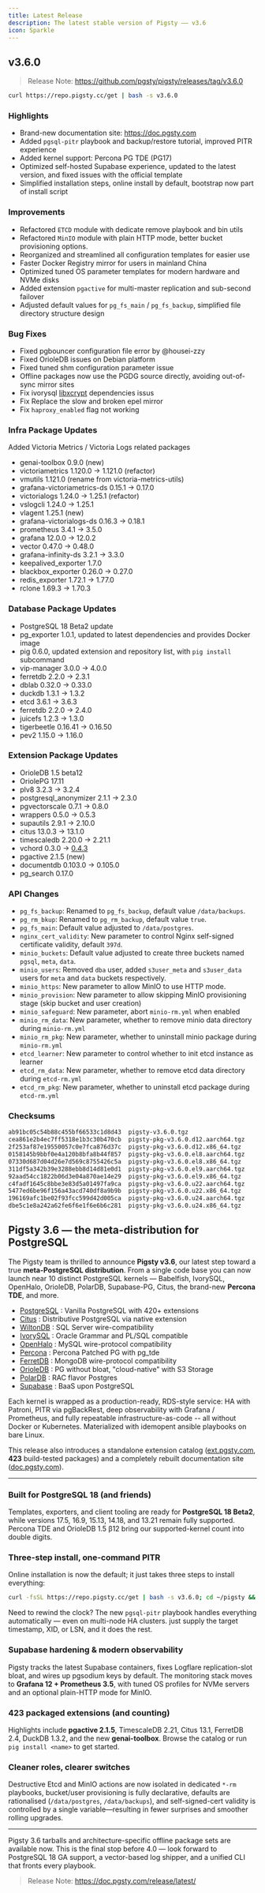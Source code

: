 ```yaml
---
title: Latest Release
description: The latest stable version of Pigsty —— v3.6
icon: Sparkle
---
```



## v3.6.0

> Release Note: https://github.com/pgsty/pigsty/releases/tag/v3.6.0

```bash
curl https://repo.pigsty.cc/get | bash -s v3.6.0
```

### **Highlights**

- Brand-new documentation site: https://doc.pgsty.com
- Added `pgsql-pitr` playbook and backup/restore tutorial, improved PITR experience
- Added kernel support: Percona PG TDE (PG17)
- Optimized self-hosted Supabase experience, updated to the latest version, and fixed issues with the official template
- Simplified installation steps, online install by default, bootstrap now part of install script

### **Improvements**

- Refactored `ETCD` module with dedicate remove playbook and bin utils
- Refactored `MinIO` module with plain HTTP mode, better bucket provisioning options.
- Reorganized and streamlined all configuration templates for easier use
- Faster Docker Registry mirror for users in mainland China
- Optimized tuned OS parameter templates for modern hardware and NVMe disks
- Added extension `pgactive` for multi-master replication and sub-second failover
- Adjusted default values for `pg_fs_main` / `pg_fs_backup`, simplified file directory structure design

### **Bug Fixes**

- Fixed pgbouncer configuration file error by @housei-zzy
- Fixed OrioleDB issues on Debian platform
- Fixed tuned shm configuration parameter issue
- Offline packages now use the PGDG source directly, avoiding out-of-sync mirror sites
- Fix ivorysql [libxcrypt](https://github.com/IvorySQL/IvorySQL/issues/826) dependencies issus
- Fix Replace the slow and broken epel mirror
- Fix `haproxy_enabled` flag not working

### **Infra Package Updates**

Added Victoria Metrics / Victoria Logs related packages

- genai-toolbox 0.9.0 (new)
- victoriametrics 1.120.0 -> 1.121.0 (refactor)
- vmutils 1.121.0 (rename from victoria-metrics-utils)
- grafana-victoriametrics-ds 0.15.1 -> 0.17.0
- victorialogs 1.24.0 -> 1.25.1 (refactor)
- vslogcli 1.24.0 -> 1.25.1
- vlagent 1.25.1 (new)
- grafana-victorialogs-ds 0.16.3 -> 0.18.1
- prometheus 3.4.1 -> 3.5.0
- grafana 12.0.0 -> 12.0.2
- vector 0.47.0 -> 0.48.0
- grafana-infinity-ds 3.2.1 -> 3.3.0
- keepalived_exporter 1.7.0
- blackbox_exporter 0.26.0 -> 0.27.0
- redis_exporter 1.72.1 -> 1.77.0
- rclone 1.69.3 -> 1.70.3

### **Database Package Updates**

- PostgreSQL 18 Beta2 update
- pg_exporter 1.0.1, updated to latest dependencies and provides Docker image
- pig 0.6.0, updated extension and repository list, with `pig install` subcommand
- vip-manager 3.0.0 -> 4.0.0
- ferretdb 2.2.0 -> 2.3.1
- dblab 0.32.0 -> 0.33.0
- duckdb 1.3.1 -> 1.3.2
- etcd 3.6.1 -> 3.6.3
- ferretdb 2.2.0 -> 2.4.0
- juicefs 1.2.3 -> 1.3.0
- tigerbeetle 0.16.41 -> 0.16.50
- pev2 1.15.0 -> 1.16.0

### **Extension Package Updates**

- OrioleDB 1.5 beta12
- OriolePG 17.11
- plv8 3.2.3 -> 3.2.4
- postgresql_anonymizer 2.1.1 -> 2.3.0
- pgvectorscale 0.7.1 -> 0.8.0
- wrappers 0.5.0 -> 0.5.3
- supautils 2.9.1 -> 2.10.0
- citus 13.0.3 -> 13.1.0
- timescaledb 2.20.0 -> 2.21.1
- vchord 0.3.0 -> [0.4.3](https://github.com/tensorchord/VectorChord/releases/tag/0.4.3)
- pgactive 2.1.5 (new)
- documentdb 0.103.0 -> 0.105.0
- pg_search 0.17.0

### **API Changes**

* `pg_fs_backup`: Renamed to `pg_fs_backup`, default value `/data/backups`.
* `pg_rm_bkup`: Renamed to `pg_rm_backup`, default value `true`.
* `pg_fs_main`: Default value adjusted to `/data/postgres`.
* `nginx_cert_validity`: New parameter to control Nginx self-signed certificate validity, default `397d`.
* `minio_buckets`: Default value adjusted to create three buckets named `pgsql`, `meta`, `data`.
* `minio_users`: Removed `dba` user, added `s3user_meta` and `s3user_data` users for `meta` and `data` buckets respectively.
* `minio_https`: New parameter to allow MinIO to use HTTP mode.
* `minio_provision`: New parameter to allow skipping MinIO provisioning stage (skip bucket and user creation)
* `minio_safeguard`: New parameter, abort `minio-rm.yml` when enabled
* `minio_rm_data`: New parameter, whether to remove minio data directory during `minio-rm.yml`
* `minio_rm_pkg`: New parameter, whether to uninstall minio package during `minio-rm.yml`
* `etcd_learner`: New parameter to control whether to init etcd instance as learner
* `etcd_rm_data`: New parameter, whether to remove etcd data directory during `etcd-rm.yml`
* `etcd_rm_pkg`: New parameter, whether to uninstall etcd package during `etcd-rm.yml`

### **Checksums**

```bash
ab91bc05c54b88c455bf66533c1d8d43  pigsty-v3.6.0.tgz
cea861e2b4ec7ff5318e1b3c30b470cb  pigsty-pkg-v3.6.0.d12.aarch64.tgz
2f253af87e19550057c0e7fca876d37c  pigsty-pkg-v3.6.0.d12.x86_64.tgz
0158145b9bbf0e4a120b8bfa8b44f857  pigsty-pkg-v3.6.0.el8.aarch64.tgz
07330d687d04d26e7d569c8755426c5a  pigsty-pkg-v3.6.0.el8.x86_64.tgz
311df5a342b39e3288ebb8d14d81e0d1  pigsty-pkg-v3.6.0.el9.aarch64.tgz
92aad54cc1822b06d3e04a870ae14e29  pigsty-pkg-v3.6.0.el9.x86_64.tgz
c4fadf1645c8bbe3e83d5a01497fa9ca  pigsty-pkg-v3.6.0.u22.aarch64.tgz
5477ed6be96f156a43acd740df8a9b9b  pigsty-pkg-v3.6.0.u22.x86_64.tgz
196169afc1be02f93fcc599d42d005ca  pigsty-pkg-v3.6.0.u24.aarch64.tgz
dbe5c1e8a242a62fe6f6e1f6e6b6c281  pigsty-pkg-v3.6.0.u24.x86_64.tgz
```


## Pigsty 3.6 — the meta-distribution for PostgreSQL

The Pigsty team is thrilled to announce **Pigsty v3.6**, our latest step toward a true **meta-PostgreSQL distribution**.  From a single code base you can now launch near 10 distinct PostgreSQL kernels — Babelfish, IvorySQL, OpenHalo, OrioleDB, PolarDB, Supabase-PG, Citus, the brand-new **Percona TDE**, and more.

- [PostgreSQL](https://doc.pgsty.com/pgsql/kernel/postgres) : Vanilla PostgreSQL with 420+ extensions
- [Citus](https://doc.pgsty.com/pgsql/kernel/citus)         : Distributive PostgreSQL via native extension
- [WiltonDB](https://doc.pgsty.com/pgsql/kernel/babelfish)  : SQL Server wire-compatibility
- [IvorySQL](https://doc.pgsty.com/pgsql/kernel/ivorysql)   : Oracle Grammar and PL/SQL compatible
- [OpenHalo](https://doc.pgsty.com/pgsql/kernel/openhalo)   : MySQL wire-protocol compatibility
- [Percona](https://doc.pgsty.com/pgsql/kernel/percona)     : Percona Patched PG with pg_tde
- [FerretDB](https://doc.pgsty.com/pgsql/kernel/ferretdb)   : MongoDB wire-protocol compatibility
- [OrioleDB](https://doc.pgsty.com/pgsql/kernel/orioledb)   : PG without bloat, "cloud-native" with S3 Storage
- [PolarDB](https://doc.pgsty.com/pgsql/kernel/polardb)     : RAC flavor Postgres
- [Supabase](https://doc.pgsty.com/app/supabase) : BaaS upon PostgreSQL


Each kernel is wrapped as a production-ready, RDS-style service: HA with Patroni, PITR via pgBackRest, deep observability with Grafana / Prometheus, and fully repeatable infrastructure-as-code -- all without Docker or Kubernetes. Materialized with idemopent ansible playbooks on bare Linux.

This release also introduces a standalone extension catalog ([ext.pgsty.com](https://ext.pgsty.com), **423** build-tested packages) and a completely rebuilt documentation site ([doc.pgsty.com](https://doc.pgsty.com)).

------

### Built for PostgreSQL 18 (and friends)

Templates, exporters, and client tooling are ready for **PostgreSQL 18 Beta2**, while versions 17.5, 16.9, 15.13, 14.18, and 13.21 remain fully supported.  Percona TDE and OrioleDB 1.5 β12 bring our supported-kernel count into double digits.

### Three-step install, one-command PITR

Online installation is now the default; it just takes three steps to install everything:

```bash
curl -fsSL https://repo.pigsty.cc/get | bash -s v3.6.0; cd ~/pigsty && ./configure && ./install.yml
```

Need to rewind the clock?  The new `pgsql-pitr` playbook handles everything automatically — even on multi-node HA clusters. just supply the target timestamp, XID, or LSN, and it does the rest.

### Supabase hardening & modern observability

Pigsty tracks the latest Supabase containers, fixes Logflare replication-slot bloat, and wires up pgsodium keys by default.  The monitoring stack moves to **Grafana 12 + Prometheus 3.5**, with tuned OS profiles for NVMe servers and an optional plain-HTTP mode for MinIO.

### 423 packaged extensions (and counting)

Highlights include **pgactive 2.1.5**, TimescaleDB 2.21, Citus 13.1, FerretDB 2.4, DuckDB 1.3.2, and the new **genai-toolbox**.  Browse the catalog or run `pig install <name>` to get started.

### Cleaner roles, clearer switches

Destructive Etcd and MinIO actions are now isolated in dedicated `*-rm` playbooks, bucket/user provisioning is fully declarative, defaults are rationalised (`/data/postgres`, `/data/backups`), and self-signed-cert validity is controlled by a single variable—resulting in fewer surprises and smoother rolling upgrades.

--------

Pigsty 3.6 tarballs and architecture-specific offline package sets are available now.  This is the final stop before 4.0 — look forward to PostgreSQL 18 GA support, a vector-based log shipper, and a unified CLI that fronts every playbook.

> Release Note: https://doc.pgsty.com/release/latest/
